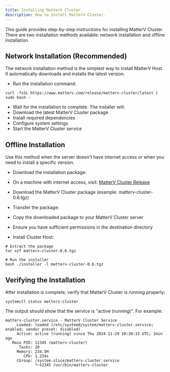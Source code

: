 ```yaml
---
title: Installing MatterV Cluster
description: How to install MatterV Cluster.
---
```


This guide provides step-by-step instructions for installing MatterV Cluster. There are two installation methods available: network installation and offline installation.

## Network Installation (Recommended)
The network installation method is the simplest way to install MatterV Host. It automatically downloads and installs the latest version.
* Run the installation command:

```shell
curl -fsSL https://www.matterv.com/release/matterv-cluster/latest | sudo bash -
```

* Wait for the installation to complete. The installer will:
* Download the latest MatterV Cluster package
* Install required dependencies
* Configure system settings
* Start the MatterV Cluster service

## Offline Installation
Use this method when the server doesn't have internet access or when you need to install a specific version.

* Download the installation package:
* On a machine with internet access, visit: [MatterV Cluster Release](https://www.matterv.com/release/matterv-cluster/latest)
* Download the MatterV Cluster package (example: matterv-cluster-0.6.tgz)

* Transfer the package:

* Copy the downloaded package to your MatterV Cluster server
* Ensure you have sufficient permissions in the destination directory

* Install Cluster Host:
```shell
# Extract the package
tar xzf matterv-cluster-0.6.tgz

# Run the installer
bash ./installer -l matterv-cluster-0.6.tgz
  ```

## Verifying the Installation
After installation is complete, verify that MatterV Cluster is running properly:
```shell
systemctl status matterv-cluster
  ```
The output should show that the service is "active (running)". For example:
```text
matterv-cluster.service - MatterV Cluster Service
     Loaded: loaded (/etc/systemd/system/matterv-cluster.service; enabled; vendor preset: disabled)
     Active: active (running) since Thu 2024-11-29 10:30:15 UTC; 2min ago
   Main PID: 12345 (matterv-cluster)
      Tasks: 20
     Memory: 234.5M
        CPU: 1.234s
     CGroup: /system.slice/matterv-cluster.service
             └─12345 /usr/bin/matterv-cluster
  ```


